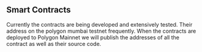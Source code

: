 ## Smart Contracts

Currently the contracts are being developed and extensively tested. Their address on the polygon mumbai testnet frequently. When the contracts are deployed to Polygon Mainnet we will publish the addresses of all the contract as well as their source code.  